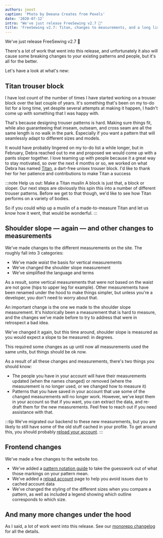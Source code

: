 ```yaml
---
authors: joost
caption: 'Photo by Deeana Creates from Pexels'
date: '2020-07-12'
intro: "We've just release FreeSewing v2.7 🎉"
title: 'FreeSewing v2.7: Titan, changes to measurements, and a long list of improvements'
---
```


We've just release FreeSewing v2.7 🎉

There's a lot of work that went into this release, and unfortunately it also
will cause some breaking changes to your existing patterns and people, but it's
all for the better.

<!-- truncate -->

Let's have a look at what's new:

## Titan trouser block

I have lost count of the number of times I have started working on a trouser
block over the last couple of years. It's something that's been on my to-do
list for a long time, yet despite several attempts at making it happen, I
hadn't come up with something that I was happy with.

That's because designing trouser patterns is hard. Making sure things fit,
while also guaranteeing that inseam, outseam, and cross seam are all the same
length is no walk in the park. Especially if you want a pattern that will
seamlessly adapt to different sizes and models.

It would have probably lingered on my to-do list a while longer, but in
February, Debra reached out to me and proposed we would come up with a pants
sloper together. I love teaming up with people because it a great way to stay
motivated, so over the next 4 months or so, we worked on what Debra has named
[Titan](/designs/titan/), a dart-free unisex trouser block. I'd like to thank
her for her patience and contributions to make Titan a success

:::note Help us out: Make a Titan muslin
A block is just that, a block or sloper. Our next steps are obviously this spin
this into a number of different trouser patterns. Before we get to that though,
we'd like to see how Titan performs on a variety of bodies.

So if you could whip up a muslin of a made-to-measure Titan and let us know how
it went, that would be wonderful.
:::

## Shoulder slope — again — and other changes to measurements

We've made changes to the different measurements on the site. The roughly fall
into 3 categories:

- We've made _waist_ the basis for vertical measurements
- We've changed the shoulder slope measurement
- We've simplified the language and terms

As a result, some vertical measurements that were not based on the waist are
not gone (hips to upper leg for example). Other measurements have been renamed
under the hood to make things simpler, but unless you're a developer, you don't
need to worry about that.

An important change is the one we made to the shoulder slope measurement. It's
historically been a measurement that is hard to measure, and the changes we've
made before to try to address that were in retrospect a bad idea.

We've changed it again, but this time around, shoulder slope is measured as you
would expect a slope to be measured: in degrees.

This required some changes as up until now all measurements used the same
units, but things should be ok now.

As a result of all these changes and measurements, there's two things you
should know:

- The people you have in your account will have their measurements updated
  (when the names changed) or removed (where the measurement is no longer
  used, or we changed how to measure it)
- Patterns that you have saved in your account that use some of the changed
  measurements will no longer work. However, we've kept them in your account
  so that if you want, you can extract the data, and re-draft them for the new
  measurements. Feel free to reach out if you need assistance with that.

:::tip
We've migrated our backend to these new measurements, but you are likely to
still have some of the old stuff cached in your profile. To get around this,
you should probably [reload your account](/account/reload/).
:::

## Frontend changes

We've made a few changes to the website too.

- We've added a [pattern notation guide](/docs/about/notation/) to take the
  guesswork out of what those markings on your pattern mean.
- We've added a [reload account](/account/actions/reload/) page to help you
  avoid issues due to cached account data
- We've changed the styling of the different sizes when you compare a pattern,
  as well as included a legend showing which outline corresponds to which
  size.

## And many more changes under the hood

As I said, a lot of work went into this release. See our [monorepo
changelog](https://github.com/freesewing/freesewing/blob/develop/CHANGELOG.md)
for all the details.
